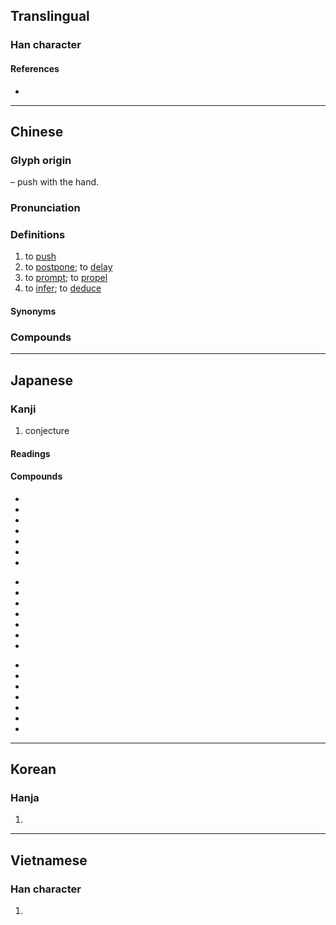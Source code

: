{{also|稚}}
{{character info/new}}
==Translingual==

===Han character===
{{Han char|rn=64|rad=手|as=08|sn=11|four=50014|canj=QOG|ids=⿰扌隹}}

====References====
* {{Han ref|kx=0439.080|dkj=12284|dj=0790.010|hdz=31898.070|uh=63A8|ud=25512|bh=B1C0|bd=45504}}

----

==Chinese==
{{zh-forms}}

===Glyph origin===
{{Han etym}}
{{Han compound|手|alt1=扌|t1=hand|隹|ls=psc|c1=s|c2=p}} – push with the hand.

===Pronunciation===
{{zh-pron
|m=tuī
|m-s=
|c=teoi1
|c-t=
|g=
|h=pfs=thôi;gd=tui1
|j=
|mb=tó
|md=
|mn=qz,tw,xm,zz:thui/twvk,zz:chhui/qz:ther/tw,xm,zz:the/qz,xm,zz:tu
|mn_note=thui/chhui - literary; ther/the/tu - vernacular
|mn-t=tui1/cui1
|w=1the
|x=
|ma=y
|mc=y
|oc=y
|cat=v
}}

===Definitions===
{{zh-hanzi}}

# to [[push]]
# to [[postpone]]; to [[delay]]
# to [[prompt]]; to [[propel]]
# to [[infer]]; to [[deduce]]
====Synonyms====
{{zh-dial}}

===Compounds===
{{zh-der|推本溯源|推病|推波助瀾|推測|推陳出新|推誠相見|推遲|推斥力|推崇|推出|推辭|推戴|推導|推倒|推定|推動|推斷|推度|推故|推廣|推及|推己及人|推見|推薦|推獎|推襟送抱|推進|推進器|推究|推舉|推拒|推理|推力|推論|推拿|推敲|推求|推卻|推讓|推三阻四|推搡|推說|推算|推搪|推濤作浪|推頭|推土機|推託|推脫|推委|推諉|推問|推想|推銷|推卸|推謝|推心置腹|推行|推許|推選|推延|推演|推移|推展|推知|推重|推子|三推六問|子推割股|半推半就|公推|後擁前推|你推我擠|噴射推進|前推後擁|多蒙推轂|屋烏推愛|借水推船|大力推荐|寒暑推移|六問三推|子推|三推|千推萬阻|受命推事|以此類推|你推我讓|直接推理|推賢遜能|推托|推舟於陸|推賢舉善|推尊|推宗明本|推車|推奪|推誠待物|旁推交通|推鉋|爬推|推聾做啞|推誠置腹|推步|杷推|推推讓讓|推計課稅|推撞|推刃|推賢下士|推翻|扒推|推宕|推轂|推驗|推桿|推解|推三扯四|推情準理|推食解衣|推恩|推山|推輪捧轂|推輦歸里|推球|推尋|推詳|推服|推誠接物|推銷員|推乾淨兒|推就|推東主西|捧轂推輪|推挽|推心致腹|推轉|推三宕四|推推搡搡|推推攮攮|推群獨步|推誠布公|推諉塞責|推免|窮源推本|推事|推阻|推調|推聾裝啞|推稱|推窗|推賢進善|推擠|推燥居濕|推賢樂善|推牌九|推蓬裝|推背圖|推而廣之|推光頭|推索|推勘|推誠愛物|推進劑|推輓|推誠布信|推介|推賢讓能|推搶|推手|牙推|推估|推因|推山移嶺|推賢任人|推賢進士|推崇備至|推理電影|推鋒爭死|推開|推天搶地|欲就還推|推來推去|推薦甄選|推遜|推激|推亡固存|沙盤推演|推磨|手推車|推三推四|推案|推派|推理小說|推拖|推廣教育|推橫車|農業推廣|解驂推食|解衣推食|鬼推磨|順水推舟|衙推|鑑古推今|類推|讓棗推梨|陪席推事|間接推論|間接推理|順水推船|諱敗推過|類推作用}}

{{zh-cat|Beginning}}

----

==Japanese==

===Kanji===
{{ja-kanji|grade=6|rs=手08}}

# conjecture

====Readings====
{{ja-readings
|goon=すい<すゐ, たい
|kanon=すい<すゐ, たい
|kanyoon=つい
|kun=お-す
}}

====Compounds====
{{der-top}}
{{top3}}
* {{ja-r|推%移|すい%い}}
* {{ja-r|推%挙|すい%きょ}}
* {{ja-r|推%計|すい%けい}}
* {{ja-r|推%敲|すい%こう}}
* {{ja-r|推%考|すい%こう}}
* {{ja-r|推%察|すい%さつ}}
* {{ja-r|推%参|すい%さん}}
{{mid3}}
* {{ja-r|推%称|すい%しょう}}
* {{ja-r|推%賞|すい%しょう}}
* {{ja-r|推%奨|すい%しょう}}
* {{ja-r|推%進|すい%しん}}
* {{ja-r|推%薦|すい%せん}}
* {{ja-r|推%測|すい%そく}}
* {{ja-r|推%戴|すい%たい}}
{{mid3}}
* {{ja-r|推%断|すい%だん}}
* {{ja-r|推%知|すい%ち}}
* {{ja-r|推%定|すい%てい}}
* {{ja-r|推%理|すい%り}}
* {{ja-r|推%量|すい%りょう}}
* {{ja-r|推%力|すい%りょく}}
* {{ja-r|推%論|すい%ろん}}
{{bottom}}
{{der-bottom}}

----

==Korean==

===Hanja===
{{ko-hanja|hangeul=[[추]], [[퇴]]|eumhun=|mr=ch'u, t'oe|y=chwu, thoy}}

# {{defn|lang=ko|sort=手08}}

----

==Vietnamese==

===Han character===
{{vi-hantu|[[suy]], [[chui]], [[thoi]], [[thòi]], [[thôi]], [[tòi]]|rs=手08}}

# {{defn|lang=vi|sort=手08}}